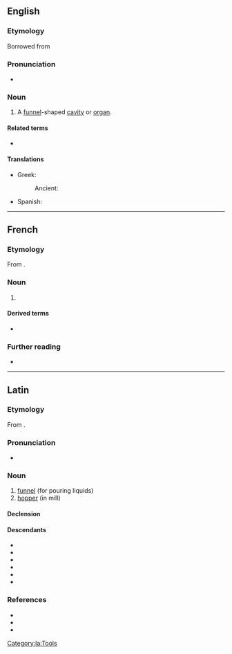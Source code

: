 ==English==
{{wikipedia|Infundibulum}}

===Etymology===
Borrowed from {{bor|en|la|infundibulum||funnel}}

===Pronunciation===
* {{rhymes|en|ɪbjʊləm|s=5}}

===Noun===
{{en-noun|infundibula}}

# {{lb|en|anatomy}} A [[funnel]]-shaped [[cavity]] or [[organ]].
#: {{syn|en|choana}}

====Related terms====
* {{l|en|infundibular}}

====Translations====
{{trans-top|a funnel-shaped cavity or organ}}
* Greek:
*: Ancient: {{t|grc|χοάνη|f}}
{{trans-mid}}
* Spanish: {{t|es|infundíbulo|m}}
{{trans-bottom}}

----

==French==

===Etymology===
From {{der|fr|la|īnfundibulum}}.

===Noun===
{{fr-noun|m}}

# {{lb|fr|anatomy}} {{l|en|infundibulum}}

====Derived terms====
* {{l|fr|infundibulaire}}

===Further reading===
* {{R:TLFi}}

----

==Latin==

===Etymology===
From {{suffix|la|īnfundō|bulum|alt1=īnfund(i)|gloss1=to pour in or upon}}.

===Pronunciation===
* {{la-IPA|īnfundibulum}}

===Noun===
{{la-noun|īnfundibulum<2>}}

# [[funnel]] (for pouring liquids)
# [[hopper]] (in mill)

====Declension====
{{la-ndecl|īnfundibulum<2>}}

====Descendants====
{{top3}}
* {{desc|ca|infundíbul}}
* {{desc|fr|infundibulum}}
* {{desc|gl|infundíbulo}}
* {{desc|it|infundibolo}}
* {{desc|pt|infundíbulo}}
* {{desc|es|infundíbulo}}
{{bottom}}

===References===
* {{R:L&S}}
* {{R:Gaffiot}}
* {{R:Peck}}

[[Category:la:Tools]]
